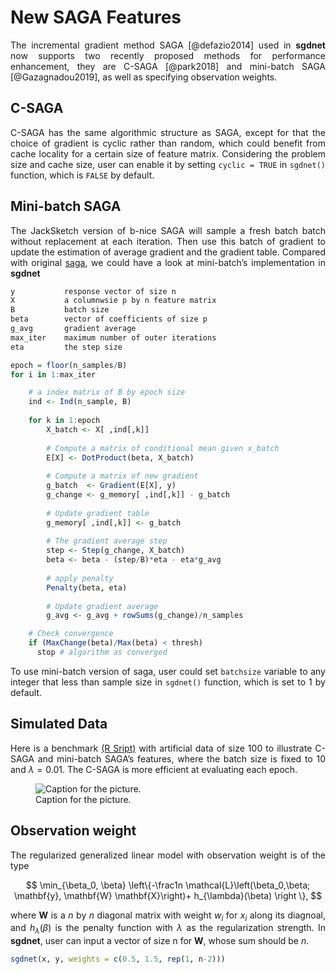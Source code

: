 # New SAGA Features

<p style="text-align:justify;">
The incremental gradient method SAGA [@defazio2014] used in **sgdnet** now supports two recently proposed methods for performance enhancement, they are C-SAGA [@park2018] and mini-batch SAGA [@Gazagnadou2019], as well as specifying observation weights.
</p>

## C-SAGA

<p style="text-align:justify;">
C-SAGA has the same algorithmic structure as SAGA, except for that the choice of gradient is cyclic rather than random, which could benefit from cache locality for a certain size of feature matrix. Considering the problem size and cache size, user can enable it by setting ```cyclic = TRUE``` in ```sgdnet()``` function, which is ```FALSE``` by default. 
</p>

## Mini-batch SAGA

<p style="text-align:justify;">
The JackSketch version of b-nice SAGA will sample a fresh batch batch without replacement at each iteration. Then use this batch of gradient to update the estimation of average gradient and the gradient table. Compared with original [saga](https://jolars.github.io/sgdnet/articles/algorithm.html), we could have a look at mini-batch's implementation in **sgdnet**
</p>


```r
y           response vector of size n
X           a columnwsie p by n feature matrix
B           batch size
beta        vector of coefficients of size p
g_avg       gradient average
max_iter    maximum number of outer iterations
eta         the step size

epoch = floor(n_samples/B)
for i in 1:max_iter

    # a index matrix of B by epoch size
    ind <- Ind(n_sample, B)
    
    for k in 1:epoch
        X_batch <- X[ ,ind[,k]]
        
        # Compute a matrix of conditional mean given x_batch
        E[X] <- DotProduct(beta, X_batch)
        
        # Compute a matrix of new gradient
        g_batch  <- Gradient(E[X], y)
        g_change <- g_memory[ ,ind[,k]] - g_batch
        
        # Update gradient table
        g_memory[ ,ind[,k]] <- g_batch
        
        # The gradient average step
        step <- Step(g_change, X_batch)
        beta <- beta - (step/B)*eta - eta*g_avg
        
        # apply penalty
        Penalty(beta, eta)
        
        # Update gradient average
        g_avg <- g_avg + rowSums(g_change)/n_samples

    # Check convergence
    if (MaxChange(beta)/Max(beta) < thresh)  
      stop # algorithm as converged

```

<p style="text-align:justify;">
To use mini-batch version of saga, user could set ```batchsize``` variable to any integer that less than sample size in ```sgdnet()``` function, which is set to 1 by default.
</p>

## Simulated Data

<p style="text-align:justify;">
Here is a benchmark [(R Sript)](https://github.com/wzzlcss/wzzlcss.github.io/blob/master/Rscript/2.3/artifical_bench.R) with artificial data of size 100 to illustrate C-SAGA and mini-batch SAGA's features, where the batch size is fixed to 10 and $\lambda = 0.01$. The C-SAGA is more efficient at evaluating each epoch.
</p>

![Caption for the picture.](./figure/artifical_data_bench.png)

## Observation weight
<p style="text-align:justify;">
The regularized generalized linear model with observation weight is of the type
</p>
$$
\min_{\beta_0, \beta} \left\{-\frac1n \mathcal{L}\left(\beta_0,\beta; \mathbf{y}, \mathbf{W} \mathbf{X}\right)+ h_{\lambda}(\beta) \right \},
$$
<p style="text-align:justify;">
where $\mathbf{W}$ is a $n$ by $n$ diagonal matrix with weight $w_i$ for $x_i$ along its diagnoal, and $h_{\lambda}(\beta)$ is the penalty function with $\lambda$ as the regularization strength. In **sgdnet**, user can input a vector of size n for $\mathbf{W}$, whose sum should be $n$.
</p>

```r
sgdnet(x, y, weights = c(0.5, 1.5, rep(1, n-2)))
```


